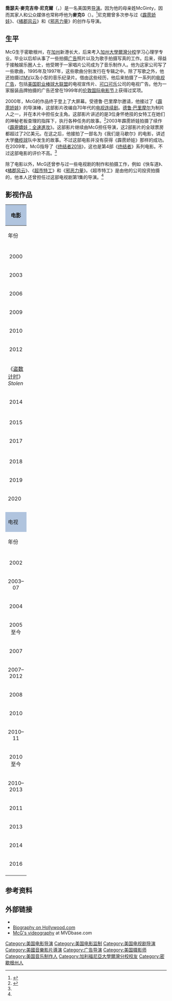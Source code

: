 {{noteTA
|G1=Movie
|G2=Show
|1=zh-hk:爭女特務王;zh-tw:特務愛很大;zh-cn:特工争风;
|2=zh-hk:3日限殺令;zh-tw:特務殺很大;zh-cn:三日杀戮;
}}
{{藝人
| type = 導演
| name = 麥克G
| foreignname = McG
| image = McG at WonderCon 2009 1.JPG 
| caption = 2009年2月，麥克G在[[旧金山|旧金山]]的{{link-en|美妙漫展|WonderCon}}上发言。
| birth_date = {{Birth date and age|mf=yes|1968|8|9}}
| birth_place = {{USA}}[[密歇根州|密歇根州]][[卡拉马祖_(密歇根州)|卡拉马祖]]
| birthname = Joseph McGinty Nichol
| spouse = 
| occupation = [[电影导演|电影导演]], [[电影制片人|电影制片人]], [[编剧|编剧]]
| years_active = 2000年–现今
}}
'''喬瑟夫·麥克吉帝·尼克爾'''（{{lang-en|'''Joseph McGinty "McG" Nichol'''}}，{{bd|1968年|8月9日|catIdx=Z}}）是一名美国男[[导演|导演]]。因为他的母亲姓McGinty，因而其家人和公众媒体也常称呼他为'''麥克G'''（{{lang-en|'''McG'''}}）。<ref name="sina_生平">{{cite news |language=zh-cn |author=lisa |url=http://ent.sina.com.cn/m/2009-06-15/21402565658.shtml |title=《终结者2018》导演McG生平简介 |publisher=[[新浪|新浪]]娱乐 |date=2009年6月15日 |accessdate=2009年6月20日 |archive-date=2020年10月26日 |archive-url=https://web.archive.org/web/20201026142726/http://ent.sina.com.cn/m/2009-06-15/21402565658.shtml |dead-url=no }}</ref>尼克爾曾多次参与过《[[霹雳娇娃|霹雳娇娃]]》、《[[橘郡风云|橘郡风云]]》和《[[邪恶力量|邪恶力量]]》的创作与导演。

==生平==
McG生于密歇根州，在[[加州|加州]]新港长大，后来考入[[加州大學爾灣分校|加州大學爾灣分校]]学习心理学专业。毕业以后却从事了一些拍摄[[广告|广告]]照片以及为歌手拍摄写真的工作。后来，得益于接触娱乐圈人士，他受聘于一家唱片公司成为了音乐制作人。他为这家公司写了一些歌曲，1995年及1997年，这些歌曲分别发行在专辑之中。除了写歌之外，他还拍摄过[[MV|MV]]以及小型的音乐纪录片。借由这些经历，他后来拍摄了一系列的[[电视广告|电视广告]]，包括[[美国职业棒球大联盟|美国职业棒球大联盟]]的电视宣传片、[[可口可乐|可口可乐]]公司的电视广告。他为一家服装品牌拍摄的广告还曾在1999年的[[伦敦影展|伦敦国际电影节]]上获得过奖项。

2000年，McG的作品终于登上了大屏幕。受德鲁·巴里摩尔邀请，他接过了《[[霹雳娇娃_(电影)|霹雳娇娃]]》的导演棒，这部影片改编自70年代的[[电视连续剧|电视连续剧]]。[[德鲁·巴里摩尔|德鲁·巴里摩尔]]为制片人之一，并在本片中担任女主角。这部影片讲述的是3位身怀绝技的女特工在她们的神秘老板查理的指挥下，执行各种任务的故事。<ref>{{Cite web |title= Charlie's Angels (2000) - Synopsis |url= http://cinema.com/film/3967/charlies-angels/synopsis.phtml |author=  |publisher= cinema.com |date=  |accessdate= 2009年6月20日 |language= en |archive-date= 2020年10月23日 |archive-url= https://web.archive.org/web/20201023033001/https://www.cinema.com/film/3967/charlies-angels/synopsis.phtml |dead-url= no }}</ref>2003年霹雳娇娃拍摄了续作《[[霹靂嬌娃：全速進攻|霹靂嬌娃：全速進攻]]》。这部影片继续由McG担任导演，这2部影片的全球票房都超过了2亿美元。在这之后，他接拍了一部名为《我们是马歇尔》的电影，讲述大学[[橄榄球|橄榄球]]队中发生的故事。不过这部电影并没有获得《霹雳娇娃》那样的成功。在2009年，McG指导了《[[终结者2018|终结者2018]]》，这也是第4部《[[终结者|终结者]]》系列电影。不过这部电影的评价不高。<ref name="sina_生平"/>

除了电影以外，McG还曾参与过一些电视剧的制作和拍摄工作，例如《快车道》、《[[橘郡风云|橘郡风云]]》、《[[超市特工|超市特工]]》和《[[邪恶力量|邪恶力量]]》。《超市特工》是由他的公司投资拍摄的，他本人还曾担任过这部电视剧第1集的导演。<ref name="sina_生平"/>

==影视作品==
{| border="2" cellpadding="4" cellspacing="0" style="margin: 1em 1em 1em 0; background: #f9f9f9; border: 1px #aaa solid; border-collapse: collapse;"
|- bgcolor="#CCCCCC" align="center"
! colspan="6" style="background: LightSteelBlue;" | 电影
|- bgcolor="#CCCCCC" align="center"
! rowspan="2" width="33"|年份
! rowspan="2"|片名
! colspan="3"|职务
! rowspan="2"|备注
|-
! width=65 | 导演
! width=65 | 制片
! width=65 | 编剧
|-
|-align="center"
| align="center"| 2000
| align="left"| 《[[霹靂嬌娃_(電影)|霹雳娇娃]]》<br>''Charlie's Angels''
| {{yes}}
| {{no}}
| {{no}}
| align="left"|
|-align="center"
| align="center"| 2003
| align="left"| 《[[霹靂嬌娃：全速進攻|霹雳娇娃：全速进攻]]》<br>''Charlie's Angels: Full Throttle''
| {{yes}}
| {{no}}
| {{no}}
|
|-align="center"
|rowspan="2" align="center"| 2006
| align="left"| 《{{le|生存遊戲 (電影)|Stay Alive|生存遊戲}}》<br>''Stay Alive''
| {{no}}
| {{yes}}
| {{no}}
|
|-align="center"
| align="left"| 《{{le|希望不滅|We Are Marshall}}》<br>''We Are Marshall''
| {{yes}}
| {{yes}}
| {{no}}
|
|-align="center"
| align="center"| 2009
| align="left"| 《[[终结者2018|终结者2018]]》<br>''Terminator Salvation''
| {{yes}}
| {{no}}
| {{no}}
|
|-align="center"
| align="center"| 2010
| align="left"| ''Fantasyland''
| {{no}}
| {{yes}}
| {{no}}
| 在{{link-en|SnagFilms|SnagFilms}}网站上首映<ref>{{cite web|last=Cook|first=Liz|title=Stephen Palgon on "Fantasyland":  "I was instantly intrigued…" (Watch it Now, Free)|publisher=indieWire.com|date=2010-03-19|url=http://www.indiewire.com/article/director_stephen_palgon_on_his_fantasyland_watch_the_full_film_free/|accessdate=2010-04-22|archive-date=2016-05-29|archive-url=https://web.archive.org/web/20160529181902/http://www.indiewire.com/article/director_stephen_palgon_on_his_fantasyland_watch_the_full_film_free|dead-url=no}}</ref>
|-align="center"
|rowspan="2" align="center"| 2012
| align="left"| 《[[特工争风|特工争风]]》<br>''This Means War''<ref>{{cite web|author=The Editor|title=Romantic Comedies News: Chris Pine Fights Tom Hardy in This Means War (2011)|publisher=Romantic-Comedies.net|date=2010-12-22|url=http://romantic-comedies.net/2010/12/22/romantic-comedies-news-chris-pine-fights-tom-hardy-in-this-means-war-2011/|accessdate=2011-03-04|deadurl=yes|archiveurl=https://web.archive.org/web/20110427182020/http://romantic-comedies.net/2010/12/22/romantic-comedies-news-chris-pine-fights-tom-hardy-in-this-means-war-2011/|archivedate=2011-04-27}}</ref>
| {{yes}}
| {{yes}}
| {{no}}
|
|-
|-align="center"
| align="left"| 《[[盗数计时|盗数计时]]》<br>''Stolen''
| {{no}}
| {{yes}}
| {{no}}
| 執行製片人
|-align="center"
|rowspan="2" align="center"| 2014
|-align="center"
| align="left"| 《[[三日杀戮|三日杀戮]]》<br>''3 Days to Kill''
| {{yes}}
| {{no}}
| {{no}}
| 
|-
|-align="center"
| align="center"| 2015
| align="left"| 《[[恐龙尤物|恐龙尤物]]》<br>''The Duff''
| {{no}}
| {{yes}}
| {{no}}
|
|-align="center"
| align="center"| 2017
| align="left"| 《[[辣手保姆|辣手保姆]]》<br>''The Babysitter''
| {{yes}}
| {{yes}}
| {{no}}
| 
|-
|-align="center"
| align="center"| 2018
| align="left"| 《[[姐就是美|姐就是美]]》<br>''I Feel Pretty''
| {{no}}
| {{yes}}
| {{no}}
| 
|-align="center"
| align="center"| 2019
| align="left"| 《{{le|地球邊緣|Rim of the World}}》<br>''Rim of the World''
| {{yes}}
| {{yes}}
| {{no}}
| 
|-align="center"
| 2020
| align="left"| 《{{le|辣手保姆：女王蜂|The Babysitter: Killer Queen}}》<br>''The Babysitter: Killer Queen''
| {{yes}}
| {{yes}}
| {{no}}
| 
|-align="center"
|-
|- bgcolor="#CCCCCC" align="center"
! colspan="6" style="background: LightSteelBlue;" | 电视
|- bgcolor="#CCCCCC" align="center"
! rowspan="2" width="33"|年份
! rowspan="2"|剧名
! colspan="3"|职务
! rowspan="2"|备注
|-
! width=65 | 导演
! width=65 | 制片
! width=65 | 编剧
|-
|-align="center"
| align="center"| 2002
| align="left"| 《快车道》<br>''Fastlane''
| {{yes}}
| {{yes}}
| {{yes}}
| 只参与了第1集的创作和导演
|-align="center"
| align="center"| 2003–07
| align="left"| 《[[橘郡风云|橘郡风云]]》<br>''The O.C.''
| {{no}}
| {{yes}}
| {{no}}
|
|-align="center"
| align="center"| 2004
| align="left"| 《雪板少年》<br>''The Mountain''
| {{no}}
| {{yes}}
| {{no}}
| 
|-align="center"
| align="center"| 2005至今
| align="left"| 《[[超自然档案|超自然档案]]》<br>''Supernatural''
| {{no}}
| {{yes}}
| {{no}}
|
|-align="center"
| align="center"| 2007
| align="left"| 《性感小野猫：寻找新成员》<br>''Pussycat Dolls Present: The Search For the Next Doll''
| {{no}}
| {{yes}}
| {{no}}
| 
|-align="center"
| align="center"| 2007–2012
| align="left"| 《[[超市特工|超市特工]]》<br>''Chuck''
| {{yes}}
| {{yes}}
| {{no}}
| 只导演了第1集
|-align="center"
|rowspan="2" align="center"| 2008
| align="left"| 《性感小野猫：寻找新组合》<br>''Pussycat Dolls Present: Girlicious''
| {{no}}
| {{yes}}
| {{no}}
| 
|-align="center"
| align="left"| 《绯闻姐妹会》<br>''Sorority Forever''
| {{no}}
| {{yes}}
| {{no}}
| [[网播剧|网播剧]]
|-align="center"
|rowspan="1" align="center"| 2010
| align="left"| ''Exposed''
| {{no}}
| {{yes}}
| {{no}}
| 网播剧。
|-align="center"
|rowspan="1" align="center"| 2010–11
| align="left"| 《[[替身标靶|替身标靶]]》<br>''Human Target''
| {{no}}
| {{yes}}
| {{no}}
| 
|-align="center"
|rowspan="1" align="center"| 2010至今
| align="left"| 《见鬼者》<br>''Ghostfacers''
| {{no}}
| {{yes}}
| {{no}}
| 《超自然档案》衍伸网络短剧
|-align="center"
|rowspan="1" align="center"| 2010–2013
| align="left"| 《[[尼基塔_(电视剧)|尼基塔]]》<br>''Nikita''
| {{no}}
| {{yes}}
| {{no}}
|
|-align="center"
|rowspan="1" align="center"| 2011
| align="left"| 《志在高远》<br>''Aim High''
| {{no}}
| {{yes}}
| {{no}}
| 网播剧<ref>{{cite web|last=Schwartz|first=Terri|title=First Look: Jackson Rathbone Will 'Aim High' In New Web Series|publisher=MTV.com|date=2010-12-29|url=http://hollywoodcrush.mtv.com/2010/11/29/jackson-rathbone-aim-high/|accessdate=2011-03-04|deadurl=yes|archiveurl=https://web.archive.org/web/20110130142400/http://hollywoodcrush.mtv.com/2010/11/29/jackson-rathbone-aim-high/|archivedate=2011-01-30}}</ref>
|-align="center"
|rowspan="1" align="center"| 2013
| align="left"| ''Westside''
| {{yes}}
| {{yes}}
| {{no}}
| ABC試播集<ref name="picks-uppl">{{cite web|url=http://www.deadline.com/2013/01/abc-picks-up-comedy-pulling-dramas-from-mcg-bryan-zabel-brad-pitt/|title=ABC Picks Up Comedy 'Pulling', Dramas From McG, David Zabel & Brad Pitt|author=Nellie Andreeva|date=2013-01-22|work=[[Deadline.com|Deadline.com]]|accessdate=2013-02-23|archive-date=2013-03-22|archive-url=https://www.webcitation.org/6FJPImKpv?url=http://www.deadline.com/2013/01/abc-picks-up-comedy-pulling-dramas-from-mcg-bryan-zabel-brad-pitt/|dead-url=no}}</ref>
|-align="center"
|rowspan="1" align="center"| 2014
| align="left"| 《[[萝拉的秘密|萝拉的秘密]]》<br>''The Mysteries of Laura''
| {{yes}}
| {{yes}}
| {{no}}
| NBC試播集
|-align="center"
|rowspan="2" align="center"| 2016
| align="left"| 《[[闇影獵人_(電視劇)|闇影獵人]]》<br>''Shadowhunters''
| {{yes}}
| {{yes}}
| {{no}}
| 只导演了第1集
|-align="center"
| align="left"| 《[[致命武器_(電視劇)|致命武器]]》<br>''Lethal Weapon''
| {{yes}}
| {{yes}}
| {{no}}
| 執行製片人
|
|-align="center"
|}

==参考资料==
{{reflist}}

==外部链接==
{{Commons category|McG}}
*{{IMDb name|0629334}}
*[https://archive.is/20121206005208/http://www.hollywood.com/celebrity/Joseph_McGinty_Nichol/187164%23fullBio Biography on Hollywood.com]
*[http://www.mvdbase.com/tech.php?last=McG McG's videography]{{Wayback|url=http://www.mvdbase.com/tech.php?last=McG |date=20121106032840 }} at MVDbase.com

{{McG}}
{{Authority control}}
{{DEFAULTSORT:McG}}
[[Category:美国电影导演|Category:美国电影导演]]
[[Category:美国电影监制|Category:美国电影监制]]
[[Category:美国电视剧导演|Category:美国电视剧导演]]
[[Category:美國音樂影片導演|Category:美國音樂影片導演]]
[[Category:广告导演|Category:广告导演]]
[[Category:美国摄影师|Category:美国摄影师]]
[[Category:美国音乐制作人|Category:美国音乐制作人]]
[[Category:加利福尼亞大學爾灣分校校友|Category:加利福尼亞大學爾灣分校校友]]
[[Category:密歇根州人|Category:密歇根州人]]